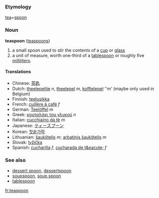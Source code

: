 === Etymology ===
[[tea]]+[[spoon]]

=== Noun ===
'''teaspoon''' ([[teaspoons]])

# a small spoon used to stir the contents of a [[cup]] or [[glass]]
# a unit of measure, worth one-third of a [[tablespoon]] or roughly five [[milliliter]]s.

==== Translations ====
*Chinese: [[茶匙]]
*Dutch: [[theelepeltje]] ''n'', [[theelepel]] ''m'', [[koffielepel]] ''m'     (maybe only used in Belgium)
*Finnish: [[teelusikka]]
*French: [[cuillère à café]] ''f''
*German: [[Teelöffel]] ''m''
*Greek: [[κουταλάκι του γλυκού]] ''n''
*Italian: [[cucchiaino da tè]] ''m''
*Japanese: [[ティースプーン]]
*Korean: [[찻숱가락]]
*Lithuanian: [[šaukštelis]] ''m''; [[arbatinis šaukštelis]] ''m''
*Slovak: [[lyžička]]
*Spanish: [[cucharilla]] ''f'', [[cucharada de t&eacute;]] ''f''

===See also===
*[[dessert spoon]], [[dessertspoon]]
*[[soupspoon]], [[soup spoon]]
*[[tablespoon]]

[[fr:teaspoon]]